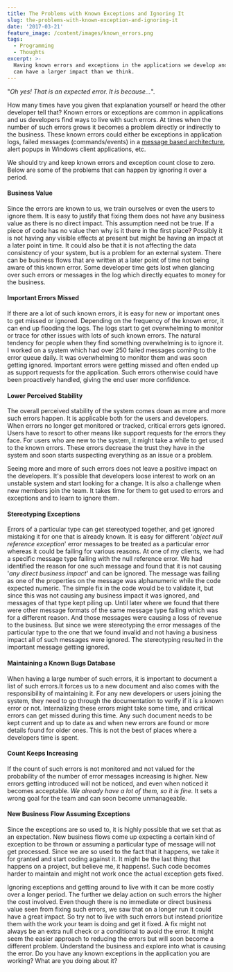 ```yaml
---
title: The Problems with Known Exceptions and Ignoring It
slug: the-problems-with-known-exception-and-ignoring-it
date: '2017-03-21'
feature_image: /content/images/known_errors.png
tags:
  - Programming
  - Thoughts
excerpt: >-
  Having known errors and exceptions in the applications we develop and maintain
  can have a larger impact than we think.
---
```

"_Oh yes! That is an expected error. It is because…_".

How many times have you given that explanation yourself or heard the other developer tell that? Known errors or exceptions are common in applications and us developers find ways to live with such errors. At times when the number of such errors grows it becomes a problem directly or indirectly to the business. These known errors could either be exceptions in application logs, failed messages (commands/events) in a [message based architecture](https://en.wikipedia.org/wiki/Event-driven_architecture), alert popups in Windows client applications, etc.

<ImageCard src="/content/images/known_errors.png" alt="Known Errors" />

We should try and keep known errors and exception count close to zero. Below are some of the problems that can happen by ignoring it over a period.

#### **Business Value**

Since the errors are known to us, we train ourselves or even the users to ignore them. It is easy to justify that fixing them does not have any business value as there is no direct impact. This assumption need not be true. If a piece of code has no value then why is it there in the first place? Possibly it is not having any visible effects at present but might be having an impact at a later point in time. It could also be that it is not affecting the data consistency of your system, but is a problem for an external system. There can be business flows that are written at a later point of time not being aware of this known error. Some developer time gets lost when glancing over such errors or messages in the log which directly equates to money for the business.

#### **Important Errors Missed**

If there are a lot of such known errors, it is easy for new or important ones to get missed or ignored. Depending on the frequency of the known error, it can end up flooding the logs. The logs start to get overwhelming to monitor or trace for other issues with lots of such known errors. The natural tendency for people when they find something overwhelming is to ignore it. I worked on a system which had over 250 failed messages coming to the error queue daily. It was overwhelming to monitor them and was soon getting ignored. Important errors were getting missed and often ended up as support requests for the application. Such errors otherwise could have been proactively handled, giving the end user more confidence.

#### **Lower Perceived Stability**

The overall perceived stability of the system comes down as more and more such errors happen. It is applicable both for the users and developers. When errors no longer get monitored or tracked, critical errors gets ignored. Users have to resort to other means like support requests for the errors they face. For users who are new to the system, it might take a while to get used to the known errors. These errors decrease the trust they have in the system and soon starts suspecting everything as an issue or a problem.

Seeing more and more of such errors does not leave a positive impact on the developers. It's possible that developers loose interest to work on an unstable system and start looking for a change. It is also a challenge when new members join the team. It takes time for them to get used to errors and exceptions and to learn to ignore them.

#### **Stereotyping Exceptions**

Errors of a particular type can get stereotyped together, and get ignored mistaking it for one that is already known. It is easy for different '_object null reference exception_' error messages to be treated as a particular error whereas it could be failing for various reasons. At one of my clients, we had a specific message type failing with the null reference error. We had identified the reason for one such message and found that it is not causing '_any direct business impact_' and can be ignored. The message was failing as one of the properties on the message was alphanumeric while the code expected numeric. The simple fix in the code would be to validate it, but since this was not causing any business impact it was ignored, and messages of that type kept piling up. Until later where we found that there were other message formats of the same message type failing which was for a different reason. And those messages were causing a loss of revenue to the business. But since we were stereotyping the error messages of the particular type to the one that we found invalid and not having a business impact all of such messages were ignored. The stereotyping resulted in the important message getting ignored.

#### **Maintaining a Known Bugs Database**

When having a large number of such errors, it is important to document a list of such errors.It forces us to a new document and also comes with the responsibility of maintaining it. For any new developers or users joining the system, they need to go through the documentation to verify if it is a known error or not. Internalizing these errors might take some time, and critical errors can get missed during this time. Any such document needs to be kept current and up to date as and when new errors are found or more details found for older ones. This is not the best of places where a developers time is spent.

#### **Count Keeps Increasing**

If the count of such errors is not monitored and not valued for the probability of the number of error messages increasing is higher. New errors getting introduced will not be noticed, and even when noticed it becomes acceptable. _We already have a lot of them, so it is fine._ It sets a wrong goal for the team and can soon become unmanageable.

#### **New Business Flow Assuming Exception**s

Since the exceptions are so used to, it is highly possible that we set that as an expectation. New business flows come up expecting a certain kind of exception to be thrown or assuming a particular type of message will not get processed. Since we are so used to the fact that it happens, we take it for granted and start coding against it. It might be the last thing that happens on a project, but believe me, it happens!. Such code becomes harder to maintain and might not work once the actual exception gets fixed.

Ignoring exceptions and getting around to live with it can be more costly over a longer period. The further we delay action on such errors the higher the cost involved. Even though there is no immediate or direct business value seen from fixing such errors, we saw that on a longer run it could have a great impact. So try not to live with such errors but instead prioritize them with the work your team is doing and get it fixed. A fix might not always be an extra null check or a conditional to avoid the error. It might seem the easier approach to reducing the errors but will soon become a different problem. Understand the business and explore into what is causing the error. Do you have any known exceptions in the application you are working? What are you doing about it?

